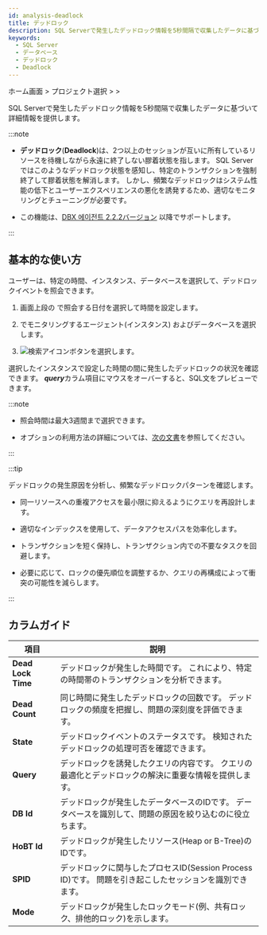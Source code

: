 ```yaml
---
id: analysis-deadlock
title: デッドロック
description: SQL Serverで発生したデッドロック情報を5秒間隔で収集したデータに基づいて詳細情報を提供します。
keywords:
  - SQL Server
  - データベース
  - デッドロック
  - Deadlock
---
```


ホーム画面 &gt; プロジェクト選択 &gt; <Cmdname sid="side_analysis" className="uitext" /> &gt; <Cmdname sid="side_deadLock" className="uitext" />

SQL Serverで発生したデッドロック情報を5秒間隔で収集したデータに基づいて詳細情報を提供します。

:::note

- **デッドロック**(**Deadlock**)は、2つ以上のセッションが互いに所有しているリソースを待機しながら永遠に終了しない膠着状態を指します。 SQL Serverではこのようなデッドロック状態を感知し、特定のトランザクションを強制終了して膠着状態を解消します。 しかし、頻繁なデッドロックはシステム性能の低下とユーザーエクスペリエンスの悪化を誘発するため、適切なモニタリングとチューニングが必要です。

- この機能は、[DBX 에이전트 2.2.2バージョン](../release-notes/db/dbx-2_2_2) 以降でサポートします。

:::

## 基本的な使い方

ユーザーは、特定の時間、インスタンス、データベースを選択して、デッドロックイベントを照会できます。

<ImgLang img="db-deadlock-basic-mssql-v2.png" desc="Deadlock" />

1. 画面上段の <Cmdname sid="time" className="uitext" />で照会する日付を選択して時間を設定します。

2. <Cmdname sid="instance" className="uitext" />でモニタリングするエージェント(インスタンス) およびデータベースを選択します。

3. ![検索アイコン](/img/ico-btn-search.png)ボタンを選択します。

選択したインスタンスで設定した時間の間に発生したデッドロックの状況を確認できます。 ***query***カラム項目にマウスをオーバーすると、SQL文をプレビューできます。

:::note

- 照会時間は最大3週間まで選択できます。

- <Cmdname sid="time" className="uitext" />オプションの利用方法の詳細については、[次の文書](usage-ui#timeselector)を参照してください。

:::

:::tip

デッドロックの発生原因を分析し、頻繁なデッドロックパターンを確認します。

- 同一リソースへの重複アクセスを最小限に抑えるようにクエリを再設計します。

- 適切なインデックスを使用して、データアクセスパスを効率化します。

- トランザクションを短く保持し、トランザクション内での不要なタスクを回避します。

- 必要に応じて、ロックの優先順位を調整するか、クエリの再構成によって衝突の可能性を減らします。

:::

## カラムガイド

| 項目                 | 説明                                                              |
| ------------------ | --------------------------------------------------------------- |
| **Dead Lock Time** | デッドロックが発生した時間です。 これにより、特定の時間帯のトランザクションを分析できます。                  |
| **Dead Count**     | 同じ時間に発生したデッドロックの回数です。 デッドロックの頻度を把握し、問題の深刻度を評価できます。              |
| **State**          | デッドロックイベントのステータスです。 検知されたデッドロックの処理可否を確認できます。                    |
| **Query**          | デッドロックを誘発したクエリの内容です。 クエリの最適化とデッドロックの解決に重要な情報を提供します。             |
| **DB Id**          | デッドロックが発生したデータベースのIDです。 データベースを識別して、問題の原因を絞り込むのに役立ちます。          |
| **HoBT Id**        | デッドロックが発生したリソース(Heap or B-Tree)のIDです。                           |
| **SPID**           | デッドロックに関与したプロセスID(Session Process ID)です。 問題を引き起こしたセッションを識別できます。 |
| **Mode**           | デッドロックが発生したロックモード(例、共有ロック、排他的ロック)を示します。                         |
